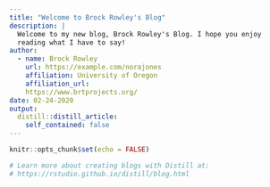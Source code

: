 ```yaml
---
title: "Welcome to Brock Rowley's Blog"
description: |
  Welcome to my new blog, Brock Rowley's Blog. I hope you enjoy 
  reading what I have to say!
author:
  - name: Brock Rowley
    url: https://example.com/norajones
    affiliation: University of Oregon
    affiliation_url: 
    https://www.brtprojects.org/
date: 02-24-2020
output:
  distill::distill_article:
    self_contained: false
---
```


```r
knitr::opts_chunk$set(echo = FALSE)

# Learn more about creating blogs with Distill at:
# https://rstudio.github.io/distill/blog.html

```



